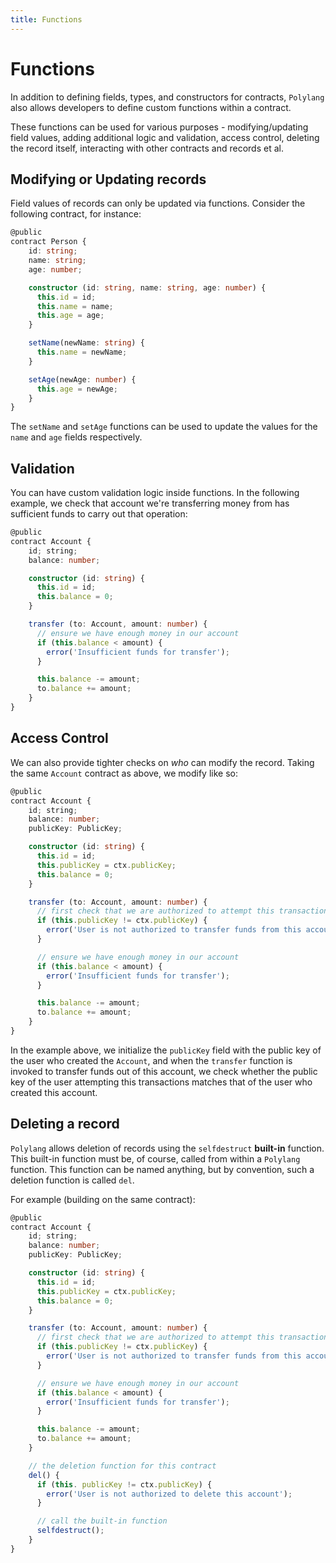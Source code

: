 ```yaml
---
title: Functions
---
```


# Functions


In addition to defining fields, types, and constructors for contracts, `Polylang` also allows developers to define custom functions within a contract.

These functions can be used for various purposes - modifying/updating field values, adding additional logic and validation, access control, deleting the record itself,
interacting with other contracts and records et al.

## Modifying or Updating records

Field values of records can only be updated via functions. Consider the following contract, for instance:

```typescript
@public
contract Person {
    id: string;
    name: string;
    age: number;

    constructor (id: string, name: string, age: number) {
      this.id = id;
      this.name = name;
      this.age = age;
    }

    setName(newName: string) {
      this.name = newName;
    }

    setAge(newAge: number) {
      this.age = newAge;
    }
}
```

The `setName` and `setAge` functions can be used to update the values for the `name` and `age` fields respectively.

## Validation

You can have custom validation logic inside functions. In the following example, we check that account we're transferring money from has sufficient funds to carry out that operation:

```typescript
@public
contract Account {
    id; string;
    balance: number;

    constructor (id: string) {
      this.id = id;
      this.balance = 0;
    }

    transfer (to: Account, amount: number) {
      // ensure we have enough money in our account
      if (this.balance < amount) {
        error('Insufficient funds for transfer');
      }

      this.balance -= amount;
      to.balance += amount;
    }
}
```

## Access Control

We can also provide tighter checks on *who* can modify the record. Taking the same `Account` contract as above, we modify like so:

```typescript
@public
contract Account {
    id; string;
    balance: number;
    publicKey: PublicKey;

    constructor (id: string) {
      this.id = id;
      this.publicKey = ctx.publicKey;
      this.balance = 0;
    }

    transfer (to: Account, amount: number) {
      // first check that we are authorized to attempt this transaction
      if (this.publicKey != ctx.publicKey) {
        error('User is not authorized to transfer funds from this account');
      }

      // ensure we have enough money in our account
      if (this.balance < amount) {
        error('Insufficient funds for transfer');
      }

      this.balance -= amount;
      to.balance += amount;
    }
}
```

In the example above, we initialize the `publicKey` field with the public key of the user who created the `Account`, and when the `transfer` function is invoked to transfer funds 
out of this account, we check whether the public key of the user attempting this transactions matches that of the user who created this account.


## Deleting a record

`Polylang` allows deletion of records using the `selfdestruct` **built-in** function. This built-in function must be, of course, called from within a `Polylang` function. This function
can be named anything, but by convention, such a deletion function is called `del`.

For example (building on the same contract):

```typescript
@public
contract Account {
    id; string;
    balance: number;
    publicKey: PublicKey;

    constructor (id: string) {
      this.id = id;
      this.publicKey = ctx.publicKey;
      this.balance = 0;
    }

    transfer (to: Account, amount: number) {
      // first check that we are authorized to attempt this transaction
      if (this.publicKey != ctx.publicKey) {
        error('User is not authorized to transfer funds from this account');
      }

      // ensure we have enough money in our account
      if (this.balance < amount) {
        error('Insufficient funds for transfer');
      }

      this.balance -= amount;
      to.balance += amount;
    }

    // the deletion function for this contract
    del() {
      if (this. publicKey != ctx.publicKey) {
        error('User is not authorized to delete this account');
      }

      // call the built-in function
      selfdestruct();
    }
}
```

